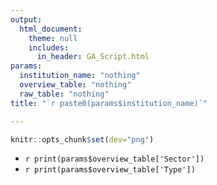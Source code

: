```yaml
---
output: 
  html_document:
    theme: null
    includes:
      in_header: GA_Script.html
params:
  institution_name: "nothing"
  overview_table: "nothing"
  raw_table: "nothing"
title: "`r paste0(params$institution_name)`"

---
```


```r
knitr::opts_chunk$set(dev="png")
```

* `r print(params$overview_table['Sector'])`
* `r print(params$overview_table['Type'])`
